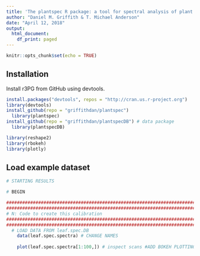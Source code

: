 ```yaml
---
title: 'The plantspec R package: a tool for spectral analysis of plant stoichiometry'
author: "Daniel M. Griffith & T. Michael Anderson"
date: "April 12, 2018"
output:
  html_document:
    df_print: paged
---
```


```r
knitr::opts_chunk$set(echo = TRUE)
```

## Installation

Install r3PG from GitHub using devtools.

```r
install.packages("devtools", repos = "http://cran.us.r-project.org")
library(devtools)
install_github(repo = "griffithdan/plantspec") 
  library(plantspec)
install_github(repo = "griffithdan/plantspecDB") # data package 
  library(plantspecDB)

library(reshape2)
library(rbokeh)
library(plotly)
```

## Load example dataset

```r

# STARTING RESULTS

# BEGIN

#######################################################################################################################
#######################################################################################################################
# N: Code to create this calibration
#######################################################################################################################
#######################################################################################################################
  # LOAD DATA FROM leaf.spec.DB
    data(leaf.spec.spectra) # CHANGE NAMES
   
    plot(leaf.spec.spectra[1:100,]) # inspect scans #ADD BOKEH PLOTTING
    
 
  
```



